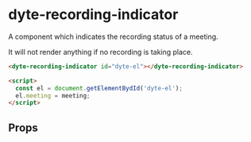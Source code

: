 # dyte-recording-indicator

A component which indicates the recording status of a meeting.

It will not render anything if no recording is taking place.

```html
<dyte-recording-indicator id="dyte-el"></dyte-recording-indicator>

<script>
  const el = document.getElementBydId('dyte-el');
  el.meeting = meeting;
</script>
```

## Props

<PropsTable of="dyte-recording-indicator" />
